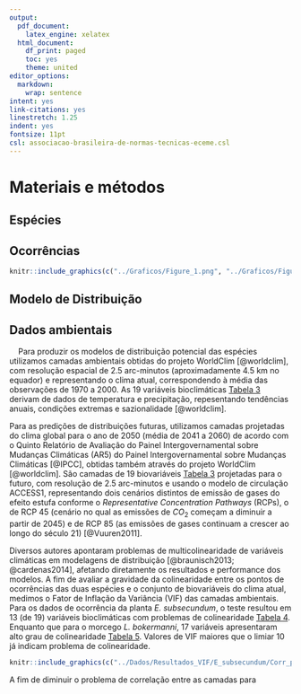 ```yaml
---
output:
  pdf_document:
    latex_engine: xelatex
  html_document:
    df_print: paged
    toc: yes
    theme: united
editor_options:
  markdown:
    wrap: sentence
intent: yes
link-citations: yes
linestretch: 1.25
indent: yes
fontsize: 11pt
csl: associacao-brasileira-de-normas-tecnicas-eceme.csl
---
```



\clearpage

# Materiais e métodos

## Espécies

## Ocorrências

```r


knitr::include_graphics(c("../Graficos/Figure_1.png", "../Graficos/Figure_2.png"))

```

## Modelo de Distribuição

## Dados ambientais
 
|     Para produzir os modelos de distribuição potencial das espécies utilizamos camadas ambientais obtidas do projeto WorldClim [@worldclim], com resolução espacial de 2.5 arc-minutos (aproximadamente 4.5 km no equador) e representando o clima atual, correspondendo à média das observações de 1970 a 2000. As 19 variáveis bioclimáticas [Tabela 3](#apêndice) derivam de dados de temperatura e precipitação, repesentando tendências anuais, condições extremas e sazionalidade [@worldclim].


Para as predições de distribuições futuras, utilizamos camadas projetadas do clima global para o ano de 2050 (média de 2041 a 2060) de acordo com o Quinto Relatório de Avaliação do Painel Intergovernamental sobre Mudanças Climáticas (AR5) do Painel Intergovernamental sobre Mudanças Climáticas [@IPCC], obtidas também através do projeto WorldClim [@worldclim]. São camadas de 19 biovariáveis [Tabela 3](#apêndice) projetadas para o futuro, com resolução de 2.5 arc-minutos e usando o modelo de circulação ACCESS1, representando dois cenários distintos de emissão de gases do efeito estufa conforme o *Representative Concentration Pathways* (RCPs), o de RCP 45 (cenário no qual as emissões de $CO_2$ começam a diminuir a partir de 2045) e de RCP 85 (as emissões de gases continuam a crescer ao longo do século 21) [@Vuuren2011].


Diversos autores apontaram problemas de multicolinearidade de variáveis climáticas em
modelagens de distribuição [@braunisch2013; @cardenas2014], afetando diretamente os resultados e performance dos modelos. A fim de avaliar a gravidade da colinearidade entre os pontos de ocorrências das duas espécies e o conjunto de biovariáveis do clima atual, medimos o Fator de Inflação da Variância (VIF) das camadas ambientais. Para os dados de ocorrência da planta *E. subsecundum*, o teste resultou em 13 (de 19) variáveis bioclimáticas com problemas de colinearidade [Tabela 4](#apêndice). Enquanto que para o morcego *L. bokermanni*, 17 variáveis apresentaram alto grau de colinearidade [Tabela 5](#apêndice). Valores de VIF maiores que o limiar 10 já indicam problema de colinearidade.

```r

knitr::include_graphics(c("../Dados/Resultados_VIF/E_subsecundum/Corr_plot_19_biovars.png","../Dados/Resultados_VIF/L_bokermanni/Corr_plot_19_biovars.png"))

```

A fim de diminuir o problema de correlação entre as camadas para